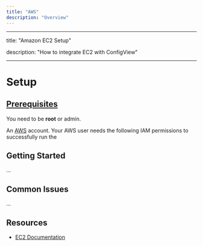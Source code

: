 ```yaml
---
title: "AWS"
description: "Overview"
---
```


---

title: "Amazon EC2 Setup"

description: "How to integrate EC2 with ConfigView"

---

# Setup

## [**Prerequisites**](https://docs.datadoghq.com/getting_started/integrations/aws/#prerequisites)

You need to be **root** or admin. 

An [AWS](https://aws.amazon.com/getting-started/?nc1=f_cc) account. Your AWS user needs the following IAM permissions to successfully run the

## Getting Started

...

## Common Issues

...

## Resources

- [EC2 Documentation](https://docs.aws.amazon.com/ec2/)
